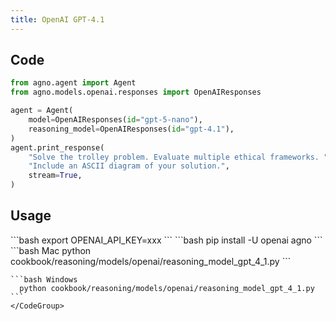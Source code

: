 ```yaml
---
title: OpenAI GPT-4.1
---
```


## Code

```python cookbook/reasoning/models/openai/reasoning_model_gpt_4_1.py
from agno.agent import Agent
from agno.models.openai.responses import OpenAIResponses

agent = Agent(
    model=OpenAIResponses(id="gpt-5-nano"),
    reasoning_model=OpenAIResponses(id="gpt-4.1"),
)
agent.print_response(
    "Solve the trolley problem. Evaluate multiple ethical frameworks. "
    "Include an ASCII diagram of your solution.",
    stream=True,
)
```

## Usage

<Steps>
  <Snippet file="create-venv-step.mdx" />

  <Step title="Set your API key">
    ```bash
    export OPENAI_API_KEY=xxx
    ```
  </Step>

  <Step title="Install libraries">
    ```bash
    pip install -U openai agno
    ```
  </Step>

  <Step title="Run Agent">
    <CodeGroup>
    ```bash Mac
      python cookbook/reasoning/models/openai/reasoning_model_gpt_4_1.py
    ```

    ```bash Windows
      python cookbook/reasoning/models/openai/reasoning_model_gpt_4_1.py
    ```
    </CodeGroup>
  </Step>
</Steps>

